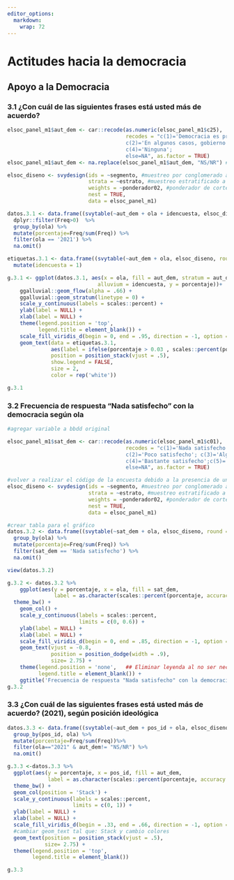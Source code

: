 ```yaml
---
editor_options: 
  markdown: 
    wrap: 72
---
```


# Actitudes hacia la democracia

## Apoyo a la Democracia

### 3.1 ¿Con cuál de las siguientes frases está usted más de acuerdo?

<!-- ### 3.1 ¿Con cuál de las siguientes frases está usted más de acuerdo? -->

```r
elsoc_panel_m1$aut_dem <- car::recode(as.numeric(elsoc_panel_m1$c25), 
                                      recodes = "c(1)='Democracia es preferible a cualquier otra forma de gobierno'; 
                                      c(2)='En algunos casos, gobierno autoritario puede ser preferible'; c(3)='Da lo mismo régimen democrático o autoritario'; 
                                      c(4)='Ninguna'; 
                                      else=NA", as.factor = TRUE) 
elsoc_panel_m1$aut_dem <- na.replace(elsoc_panel_m1$aut_dem, "NS/NR") #recode NA en categoría "NS/NR"

elsoc_diseno <- svydesign(ids = ~segmento, #muestreo por conglomerado a nivel de manzanas (segmento)
                          strata = ~estrato, #muestreo estratificado a nivel ciudad (estato)
                          weights = ~ponderador02, #ponderador de corte transversal
                          nest = TRUE,
                          data = elsoc_panel_m1)

```

```r
datos.3.1 <- data.frame((svytable(~aut_dem + ola + idencuesta, elsoc_diseno, round = F))) %>% 
  dplyr::filter(Freq>0)  %>% 
  group_by(ola) %>% 
  mutate(porcentaje=Freq/sum(Freq)) %>% 
  filter(ola == '2021') %>% 
  na.omit()

etiquetas.3.1 <- data.frame((svytable(~aut_dem + ola, elsoc_diseno, round = F))) %>% group_by(ola) %>% mutate(porcentaje=Freq/sum(Freq)) %>% na.omit() %>% 
  mutate(idencuesta = 1)
```

```r
g.3.1 <- ggplot(datos.3.1, aes(x = ola, fill = aut_dem, stratum = aut_dem,
                             alluvium = idencuesta, y = porcentaje))+
    ggalluvial::geom_flow(alpha = .66) + 
    ggalluvial::geom_stratum(linetype = 0) +
    scale_y_continuous(labels = scales::percent) + 
    ylab(label = NULL) +
    xlab(label = NULL) + 
    theme(legend.position = 'top',
          legend.title = element_blank()) +
    scale_fill_viridis_d(begin = 0, end = .95, direction = -1, option = 'viridis') +
    geom_text(data = etiquetas.3.1, 
              aes(label = ifelse(porcentaje > 0.03 , scales::percent(porcentaje, accuracy = .1),"")),
              position = position_stack(vjust = .5),
              show.legend = FALSE,
              size = 2,
              color = rep('white'))

g.3.1
```

### 3.2 Frecuencia de respuesta "Nada satisfecho" con la democracia según ola

<!-- ### 3.2 Frecuencia de respuesta "Nada satisfecho" con la democracia según ola -->

```r
#agregar variable a bbdd original

elsoc_panel_m1$sat_dem <- car::recode(as.numeric(elsoc_panel_m1$c01), 
                                      recodes = "c(1)='Nada satisfecho'; 
                                      c(2)='Poco satisfecho'; c(3)='Algo satisfecho'; 
                                      c(4)='Bastante satisfecho';c(5)='Muy satisfecho'; 
                                      else=NA", as.factor = TRUE) 

#volver a realizar el código de la encuesta debido a la presencia de una nueva variable
elsoc_diseno <- svydesign(ids = ~segmento, #muestreo por conglomerado a nivel de manzanas (segmento)
                          strata = ~estrato, #muestreo estratificado a nivel ciudad (estato)
                          weights = ~ponderador02, #ponderador de corte transversal
                          nest = TRUE,
                          data = elsoc_panel_m1)

#crear tabla para el gráfico
datos.3.2 <- data.frame((svytable(~sat_dem + ola, elsoc_diseno, round = F))) %>%
  group_by(ola) %>% 
  mutate(porcentaje=Freq/sum(Freq)) %>%
  filter(sat_dem == 'Nada satisfecho') %>%
  na.omit()

view(datos.3.2)
```


```r
g.3.2 <- datos.3.2 %>% 
    ggplot(aes(y = porcentaje, x = ola, fill = sat_dem, 
               label = as.character(scales::percent(porcentaje, accuracy = .1)))) +
  theme_bw() + 
    geom_col() +
    scale_y_continuous(labels = scales::percent,
                       limits = c(0, 0.6)) +
    ylab(label = NULL) +
    xlab(label = NULL) +
    scale_fill_viridis_d(begin = 0, end = .85, direction = -1, option = 'viridis') +
    geom_text(vjust = -0.8,
              position = position_dodge(width = .9),
              size= 2.75) +
    theme(legend.position = 'none',   ## Eliminar leyenda al no ser necesaria
          legend.title = element_blank()) +
    ggtitle('Frecuencia de respuesta "Nada satisfecho" con la democracia según ola')
g.3.2
```

### 3.3 ¿Con cuál de las siguientes frases está usted más de acuerdo? (2021), según posición ideológica

<!-- ### 3.3. ¿Con cuál de las siguientes frases está usted más de acuerdo? (2019), según posición ideológica -->

```r

datos.3.3 <- data.frame((svytable(~aut_dem + pos_id + ola, elsoc_diseno, round = F))) %>%
  group_by(pos_id, ola) %>% 
  mutate(porcentaje=Freq/sum(Freq))%>%
  filter(ola=="2021" & aut_dem!= "NS/NR") %>% 
  na.omit()
```


```r

g.3.3 <-datos.3.3 %>% 
  ggplot(aes(y = porcentaje, x = pos_id, fill = aut_dem, 
             label = as.character(scales::percent(porcentaje, accuracy = .1)))) + 
  theme_bw() + 
  geom_col(position = 'Stack') +
  scale_y_continuous(labels = scales::percent,
                     limits = c(0, 1)) +
  ylab(label = NULL) +
  xlab(label = NULL) +
  scale_fill_viridis_d(begin = .33, end = .66, direction = -1, option = 'viridis') +
  #cambiar geom_text tal que: Stack y cambio colores
  geom_text(position = position_stack(vjust = .5),
            size= 2.75) + 
  theme(legend.position = 'top',
        legend.title = element_blank())

g.3.3


```



<!-- ### 3.4 Grado de acuerdo con las siguientes afirmaciones Porcentaje que responde De acuerdo o Totalmente de acuerdo  -->
```r

```



